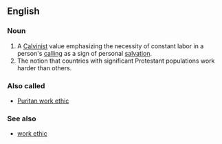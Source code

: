 {{wikipedia}}
==English==

===Noun===
{{en-noun|sg=[[Protestant]] [[work ethic]]}}

# A [[Calvinist]] value emphasizing the necessity of constant labor in a person's [[calling]] as a sign of personal [[salvation]].
# The notion that countries with significant Protestant populations work harder than others.{{rfv-sense}}

===Also called===
{{rfc-header|Also called}}
* [[Puritan work ethic]]

===See also===
* [[work ethic]]
